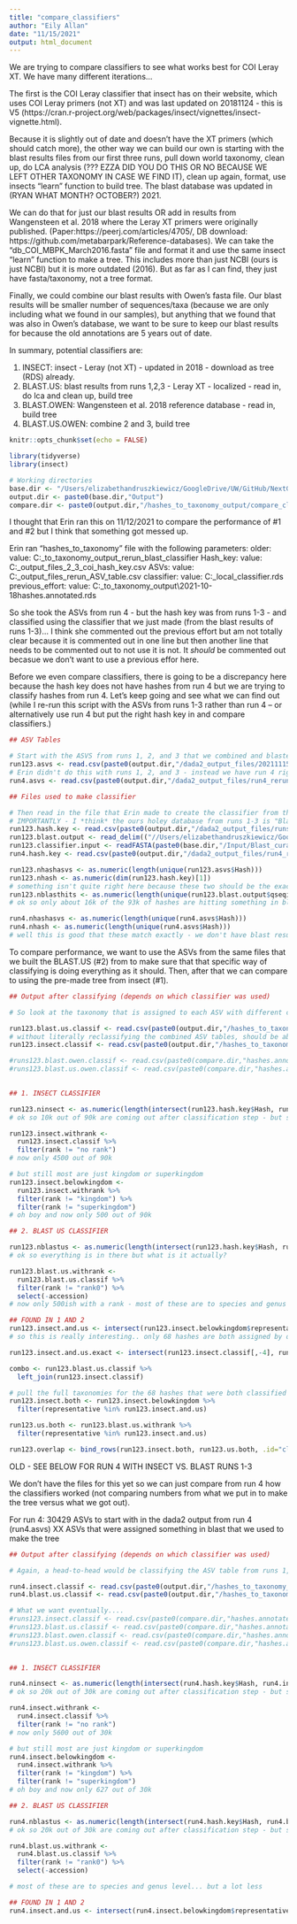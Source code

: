 ```yaml
---
title: "compare_classifiers"
author: "Eily Allan"
date: "11/15/2021"
output: html_document
---
```


We are trying to compare classifiers to see what works best for COI Leray XT. We have many different iterations... 

The first is the COI Leray classifier that insect has on their website, which uses COI Leray primers (not XT) and was last updated on 20181124 - this is V5 (https://cran.r-project.org/web/packages/insect/vignettes/insect-vignette.html). 

Because it is slightly out of date and doesn't have the XT primers (which should catch more), the other way we can build our own is starting with the blast results files from our first three runs, pull down world taxonomy, clean up, do LCA analysis (??? EZZA DID YOU DO THIS OR NO BECAUSE WE LEFT OTHER TAXONOMY IN CASE WE FIND IT), clean up again, format, use insects "learn" function to build tree. The blast database was updated in (RYAN WHAT MONTH? OCTOBER?) 2021. 

We can do that for just our blast results OR add in results from Wangensteen et al. 2018 where the Leray XT primers were originally published. (Paper:https://peerj.com/articles/4705/, DB download: https://github.com/metabarpark/Reference-databases). We can take the "db_COI_MBPK_March2016.fasta" file and format it and use the same insect "learn" function to make a tree. This includes more than just NCBI (ours is just NCBI) but it is more outdated (2016). But as far as I can find, they just have fasta/taxonomy, not a tree format.

Finally, we could combine our blast results with Owen's fasta file. Our blast results will be smaller number of sequences/taxa (because we are only including what we found in our samples), but anything that we found that was also in Owen's database, we want to be sure to keep our blast results for because the old annotations are 5 years out of date.

In summary, potential classifiers are:

1. INSECT: insect - Leray (not XT) - updated in 2018 - download as tree (RDS) already.  
2. BLAST.US: blast results from runs 1,2,3 - Leray XT - localized - read in, do lca and clean up, build tree
3. BLAST.OWEN: Wangensteen et al. 2018 reference database - read in, build tree
4. BLAST.US.OWEN: combine 2 and 3, build tree 

```r
knitr::opts_chunk$set(echo = FALSE)

library(tidyverse)
library(insect)

# Working directories
base.dir <- "/Users/elizabethandruszkiewicz/GoogleDrive/UW/GitHub/NextGenNEPA/"
output.dir <- paste0(base.dir,"Output")
compare.dir <- paste0(output.dir,"/hashes_to_taxonomy_output/compare_classifiers/")

```

I thought that Erin ran this on 11/12/2021 to compare the performance of #1 and #2 but I think that something got messed up.

Erin ran "hashes_to_taxonomy" file with the following parameters:
older:
    value: C:\Users\erdag\github\NextGenNEPA\Output\hashes_to_taxonomy_output\run4_rerun\COI_blast_classifier 
  Hash_key:
    value: C:\Users\erdag\github\NextGenNEPA\Output\dada2_output_files\runs1_2_3_coi_hash_key.csv
  ASVs: 
    value: C:\Users\erdag\github\NextGenNEPA\Output\dada2_output_files\run4_rerun\COI_ASV_table.csv
  classifier:
    value: C:\Users\erdag\NextGenNEPA_local\classifiers\COI_classifier.rds
  previous_effort: 
    value: C:\Users\erdag\github\NextGenNEPA\Output\hashes_to_taxonomy_output\run3\COI\2021-10-18hashes.annotated.rds
    
    
So she took the ASVs from run 4 - but the hash key was from runs 1-3 - and classified using the classifier that we just made (from the blast results of runs 1-3)... I think she commented out the previous effort but am not totally clear because it is commented out in one line but then another line that needs to be commented out to not use it is not. It *should* be commented out becasue we don't want to use a previous effor here. 

Before we even compare classifiers, there is going to be a discrepancy here because the hash key does not have hashes from run 4 but we are trying to classify hashes from run 4. Let's keep going and see what we can find out (while I re-run this script with the ASVs from runs 1-3 rather than run 4 -- or alternatively use run 4 but put the right hash key in and compare classifiers.)

```r

## ASV Tables

# Start with the ASVS from runs 1, 2, and 3 that we combined and blasted to create "our classifier"
run123.asvs <- read.csv(paste0(output.dir,"/dada2_output_files/20211115.COI.runs123.ASV.table.csv"))
# Erin didn't do this with runs 1, 2, and 3 - instead we have run 4 right now
run4.asvs <- read.csv(paste0(output.dir,"/dada2_output_files/run4_rerun/COI/ASV_table.csv"))

## Files used to make classifier

# Then read in the file that Erin made to create the classifier from the blast results 
# IMPORTANTLY - I *think* the ours holey database from runs 1-3 is "Blast_curated_distinct_RefDB.fasta" but I am not sure. Erin had Ryan use this file to make a classifier in insect on 11/11/21 and Ryan named it "COI_classifier.rds" and I renamed it to "COI_classifier_runs123_blast.rds" in attempt to reduce future confusion. 
run123.hash.key <- read.csv(paste0(output.dir,"/dada2_output_files/runs1_2_3_coi_hash_key.csv"))
run123.blast.output <- read_delim(("//Users/elizabethandruszkiewicz/GoogleDrive/UW/GitHub/NextGenNEPA_LOCAL/Input/classifiers/runs1_2_3_coi_hash_key_format6-1.txt"), col_names = c("qseqid", "sseqid", "sacc", "pident", "length", "mismatch", "gapopen", "qcovus", "qstart", "qend", "sstart", "send", "evalue", "bitscore", "staxid", "qlen", "sscinames", "sseq"), delim = "\t" )
run123.classifier.input <- readFASTA(paste0(base.dir,"/Input/Blast_curated_distinct_RefDB.fasta"))
run4.hash.key <- read.csv(paste0(output.dir,"/dada2_output_files/run4_rerun/COI/hash_key.csv"))

run123.nhashasvs <- as.numeric(length(unique(run123.asvs$Hash)))
run123.nhash <- as.numeric(dim(run123.hash.key)[1])
# something isn't quite right here because these two should be the exact same - let's ignore for now... 
run123.nblasthits <- as.numeric(length(unique(run123.blast.output$qseqid)))
# ok so only about 16k of the 93k of hashes are hitting something in blast

run4.nhashasvs <- as.numeric(length(unique(run4.asvs$Hash)))
run4.nhash <- as.numeric(length(unique(run4.asvs$Hash)))
# well this is good that these match exactly - we don't have blast results but we can compare to what classified using run 1-3 blast results

```

To compare performance, we want to use the ASVs from the same files that we built the BLAST.US (#2) from to make sure that that specific way of classifying is doing everything as it should. Then, after that we can compare to using the pre-made tree from insect (#1).

```r

## Output after classifying (depends on which classifier was used)

# So look at the taxonomy that is assigned to each ASV with different classifiers. We would hope/expect that when we use the tree built from the blast results of runs 1-3 is used to classify the ASVs from runs 1-3 it is a very good match. The insect database may be less good if there is stuff missing in it. 

run123.blast.us.classif <- read.csv(paste0(output.dir,"/hashes_to_taxonomy_output/compare_classifiers/runs123.blast.us.hashes.annotated.csv"), row.names=1)
# without literally reclassifying the combined ASV tables, should be able to use the most recently run classification script 
run123.insect.classif <- read.csv(paste0(output.dir,"/hashes_to_taxonomy_output/run3/COI/hashes.annotated.csv"), row.names=1)

#runs123.blast.owen.classif <- read.csv(paste0(compare.dir,"hashes.annotated.runs123asvs.owenclassif.csv"))
#runs123.blast.us.owen.classif <- read.csv(paste0(compare.dir,"hashes.annotated.runs123asvs.usowenclassif.csv"))
  
```


```r

## 1. INSECT CLASSIFIER

run123.ninsect <- as.numeric(length(intersect(run123.hash.key$Hash, run123.insect.classif$representative)))
# ok so 10k out of 90k are coming out after classification step - but some have no rank.. 

run123.insect.withrank <- 
  run123.insect.classif %>% 
  filter(rank != "no rank")
# now only 4500 out of 90k

# but still most are just kingdom or superkingdom
run123.insect.belowkingdom <-
  run123.insect.withrank %>% 
  filter(rank != "kingdom") %>% 
  filter(rank != "superkingdom")
# oh boy and now only 500 out of 90k 

## 2. BLAST US CLASSIFIER

run123.nblastus <- as.numeric(length(intersect(run123.hash.key$Hash, run123.blast.us.classif$representative)))
# ok so everything is in there but what is it actually?

run123.blast.us.withrank <- 
  run123.blast.us.classif %>% 
  filter(rank != "rank0") %>% 
  select(-accession)
# now only 500ish with a rank - most of these are to species and genus level 

## FOUND IN 1 AND 2 
run123.insect.and.us <- intersect(run123.insect.belowkingdom$representative, run123.blast.us.withrank$representative)
# so this is really interesting.. only 68 hashes are both assigned by our blast and insect when you take out things that have no rank

run123.insect.and.us.exact <- intersect(run123.insect.classif[,-4], run123.blast.us.classif[,-c(4,6)])

combo <- run123.blast.us.classif %>% 
  left_join(run123.insect.classif)

# pull the full taxonomies for the 68 hashes that were both classified 
run123.insect.both <- run123.insect.belowkingdom %>% 
  filter(representative %in% run123.insect.and.us)

run123.us.both <- run123.blast.us.withrank %>% 
  filter(representative %in% run123.insect.and.us)

run123.overlap <- bind_rows(run123.insect.both, run123.us.both, .id="classification_method")

```


OLD - SEE BELOW FOR RUN 4 WITH INSECT VS. BLAST RUNS 1-3

We don't have the files for this yet so we can just compare from run 4 how the classifiers worked (not comparing numbers from what we put in to make the tree versus what we got out).

For run 4:
30429 ASVs to start with in the dada2 output from run 4 (run4.asvs)
XX ASVs that were assigned something in blast that we used to make the tree



```r

## Output after classifying (depends on which classifier was used)

# Again, a head-to-head would be classifying the ASV table from runs 1,2,3 with the classifier (aka tree) created from the blast results of runs 1,2,3 --- instead, we have run 4 classified but can compare us versus insect (and later owen and us/owen) - still unclear if the wrong hash key impacts how classification occured (I have to imagine it does - especially because the insect classifier was probably run with the right hash key for run 4)

run4.insect.classif <- read.csv(paste0(output.dir,"/hashes_to_taxonomy_output/run4_rerun/COI_old_classifier/hashes.annotated.csv"), row.names=1)
run4.blast.us.classif <- read.csv(paste0(output.dir,"/hashes_to_taxonomy_output/run4_rerun/COI_blast_classifier/hashes.annotated.csv"), row.names=1)

# What we want eventually....
#runs123.insect.classif <- read.csv(paste0(compare.dir,"hashes.annotated.runs123asvs.insectclassif.csv"))
#runs123.blast.us.classif <- read.csv(paste0(compare.dir,"hashes.annotated.runs123asvs.usclassif.csv"))
#runs123.blast.owen.classif <- read.csv(paste0(compare.dir,"hashes.annotated.runs123asvs.owenclassif.csv"))
#runs123.blast.us.owen.classif <- read.csv(paste0(compare.dir,"hashes.annotated.runs123asvs.usowenclassif.csv"))
  
```


```r

## 1. INSECT CLASSIFIER

run4.ninsect <- as.numeric(length(intersect(run4.hash.key$Hash, run4.insect.classif$representative)))
# ok so 20k out of 30k are coming out after classification step - but some have no rank.. 

run4.insect.withrank <- 
  run4.insect.classif %>% 
  filter(rank != "no rank")
# now only 5600 out of 30k

# but still most are just kingdom or superkingdom
run4.insect.belowkingdom <-
  run4.insect.withrank %>% 
  filter(rank != "kingdom") %>% 
  filter(rank != "superkingdom")
# oh boy and now only 627 out of 30k 

## 2. BLAST US CLASSIFIER

run4.nblastus <- as.numeric(length(intersect(run4.hash.key$Hash, run4.blast.us.classif$representative)))
# ok so 20k out of 30k are coming out after classification step - but some have no rank.. 

run4.blast.us.withrank <- 
  run4.blast.us.classif %>% 
  filter(rank != "rank0") %>% 
  select(-accession)

# most of these are to species and genus level... but a lot less 

## FOUND IN 1 AND 2 
run4.insect.and.us <- intersect(run4.insect.belowkingdom$representative, run4.blast.us.withrank$representative)

```
